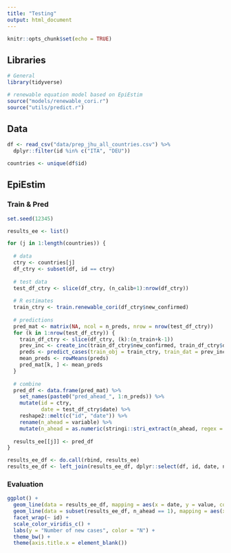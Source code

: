 ```yaml
---
title: "Testing"
output: html_document
---
```


```r
knitr::opts_chunk$set(echo = TRUE)
```

## Libraries

```r
# General
library(tidyverse)

# renewable equation model based on EpiEstim
source("models/renewable_cori.r")
source("utils/predict.r")
```

## Data

```r
df <- read_csv("data/prep_jhu_all_countries.csv") %>%
  dplyr::filter(id %in% c("ITA", "DEU"))

countries <- unique(df$id)
```

## EpiEstim 

### Train & Pred

```r
set.seed(12345) 

results_ee <- list()

for (j in 1:length(countries)) {
  
  # data
  ctry <- countries[j]
  df_ctry <- subset(df, id == ctry)
  
  # test data
  test_df_ctry <- slice(df_ctry, (n_calib+1):nrow(df_ctry))
  
  # R estimates
  train_ctry <- train.renewable_cori(df_ctry$new_confirmed)
  
  # predictions
  pred_mat <- matrix(NA, ncol = n_preds, nrow = nrow(test_df_ctry))
  for (k in 1:nrow(test_df_ctry)) {
    train_df_ctry <- slice(df_ctry, (k):(n_train+k-1))
    prev_inc <- create_inc(train_df_ctry$new_confirmed, train_df_ctry$date)
    preds <- predict_cases(train_obj = train_ctry, train_dat = prev_inc, n = n_preds, d = n_draws, i = n_preds+k-1)
    mean_preds <- rowMeans(preds)
    pred_mat[k, ] <- mean_preds
  }
  
  # combine
  pred_df <- data.frame(pred_mat) %>%
    set_names(paste0("pred_ahead_", 1:n_preds)) %>%
    mutate(id = ctry,
           date = test_df_ctry$date) %>%
    reshape2::melt(c("id", "date")) %>%
    rename(n_ahead = variable) %>%
    mutate(n_ahead = as.numeric(stringi::stri_extract(n_ahead, regex = "\\d{1,2}")))
  
  results_ee[[j]] <- pred_df
}

results_ee_df <- do.call(rbind, results_ee)
results_ee_df <- left_join(results_ee_df, dplyr::select(df, id, date, new_confirmed))
```

### Evaluation

```r
ggplot() +
  geom_line(data = results_ee_df, mapping = aes(x = date, y = value, color = n_ahead)) +
  geom_line(data = subset(results_ee_df, n_ahead == 1), mapping = aes(x = date, y = new_confirmed), color = "black") +
  facet_wrap(~ id) +
  scale_color_viridis_c() +
  labs(y = "Number of new cases", color = "N") +
  theme_bw() +
  theme(axis.title.x = element_blank())
```